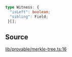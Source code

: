 ```ts
type Witness: {
  "isLeft": boolean;
  "sibling": Field;
 }[];
```

## Source

[lib/provable/merkle-tree.ts:16](https://github.com/o1-labs/o1js/blob/1ed4125b454628ef1e3e4d32dd416718a59702b8/src/lib/provable/merkle-tree.ts#L16)
